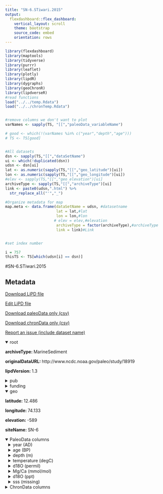 ```yaml
---
title: "SN-6.STiwari.2015"
output: 
  flexdashboard::flex_dashboard:
    vertical_layout: scroll
    theme: bootstrap
    source_code: embed
    orientation: rows
---
```


```r
library(flexdashboard)
library(maptools)
library(tidyverse)
library(purrr)
library(leaflet)
library(plotly)
library(lipdR)
library(dygraphs)
library(geoChronR)
library(lipdverseR)
#read functions
load("../../temp.Rdata")
load("../../chronTemp.Rdata")


#remove columns we don't want to plot
varNames <- sapply(TS, "[[","paleoData_variableName")

# good <- which(!(varNames %in% c("year","depth","age")))
# TS <- TS[good]


#All datasets
dsn <- sapply(TS,"[[","dataSetName")
ui <- which(!duplicated(dsn))
udsn <- dsn[ui]
lat <- as.numeric(sapply(TS,"[[","geo_latitude")[ui])
lon <- as.numeric(sapply(TS,"[[","geo_longitude")[ui])
#elev <- sapply(TS,"[[","geo_elevation")[ui]
archiveType <- sapply(TS,"[[","archiveType")[ui]
link <- paste0(udsn,".html") %>% 
  str_replace_all("'","_")

#Organize metadata for map
map.meta <- data.frame(dataSetName = udsn, #datasetname
                       lat = lat,#lat
                       lon = lon,#lon
                      # elev = elev,#elevation
                       archiveType = factor(archiveType),#archiveType
                       link = link)#Link


#set index number

i = 757
thisTS <- TS[which(udsn[i] == dsn)]
```
#SN-6.STiwari.2015

Metadata {.sidebar}
-------------------------------------
[Download LiPD file](SN-6.STiwari.2015.lpd)
            

[Edit LiPD file](http://lipd.net/playground?source=http://lipdverse.org/globalHolocene/0_25_5/SN-6.STiwari.2015.lpd)
            

[Download paleoData only (csv)](SN-6.STiwari.2015.csv)
            

[Download chronData only (csv)](SN-6.STiwari.2015-chron.csv)
            

[Report an issue (include dataset name)](https://github.com/nickmckay/LiPDverse/issues)

<details open style="margin-left: 0px">
<summary>root</summary>
<p style="margin-left: 0px"><strong>archiveType: </strong>MarineSediment
<p style="margin-left: 0px"><strong>originalDataURL: </strong>http://www.ncdc.noaa.gov/paleo/study/18919
<p style="margin-left: 0px"><strong>lipdVersion: </strong>1.3
</details>
<details>
<summary>pub</summary>
<details style="margin-left: 10px">
<summary>pub1</summary>
<p style="margin-left: 10px"><strong>author: </strong>list(list(name = "Tiwari, Manish"), list(name = "Nagoji, Siddhesh S"), list(name = "Ganeshram, Raja S"))
<p style="margin-left: 10px"><strong>citeKey: </strong>needs0needsatitle
<p style="margin-left: 10px"><strong>journal: </strong>The Holocene
<p style="margin-left: 10px"><strong>volume: </strong>25
<p style="margin-left: 10px"><strong>title: </strong>Multi-centennial scale SST and Indian summer monsoon precipitation variability since the mid-Holocene and its nonlinear response to solar activity
</details>
<details style="margin-left: 10px">
<summary>pub2</summary>
<p style="margin-left: 10px"><strong>author: </strong>list(list(name = NA))
</details>
</details>
<details>
<summary>funding</summary>
<details style="margin-left: 10px">
<summary>funding1</summary>
<p style="margin-left: 10px"><strong>agency: </strong>Funding Agency
<p style="margin-left: 10px"><strong>grant: </strong>Grant name or number
</details>
</details>
<details open style="margin-left: 0px">
<summary>geo</summary>
<p style="margin-left: 0px"><strong>latitude: </strong>12.486
<p style="margin-left: 0px"><strong>longitude: </strong>74.133
<p style="margin-left: 0px"><strong>elevation: </strong>-589
<p style="margin-left: 0px"><strong>siteName: </strong>SN-6
</details>
<details open>
<summary>PaleoData columns</summary>
<details style="margin-left: 10px">
<summary>year (AD)</summary>
<p style="margin-left: 10px"><strong>TSid: </strong>RYSBhNLyJ3f
<p style="margin-left: 10px"><strong>variableName: </strong>year
<p style="margin-left: 10px"><strong>units: </strong>AD
<p style="margin-left: 10px"><strong>description: </strong>Year AD
</details>
<details style="margin-left: 10px">
<summary>age (BP)</summary>
<p style="margin-left: 10px"><strong>TSid: </strong>RxLWQJOdKmq
<p style="margin-left: 10px"><strong>variableName: </strong>age
<p style="margin-left: 10px"><strong>units: </strong>BP
<p style="margin-left: 10px"><strong>description: </strong>Years before present (1950) BP
</details>
<details style="margin-left: 10px">
<summary>depth (m)</summary>
<p style="margin-left: 10px"><strong>TSid: </strong>Rp7FSnXJltr
<p style="margin-left: 10px"><strong>variableName: </strong>depth
<p style="margin-left: 10px"><strong>units: </strong>m
<p style="margin-left: 10px"><strong>description: </strong>depth
</details>
<details style="margin-left: 10px">
<summary>temperature (degC)</summary>
<p style="margin-left: 10px"><strong>TSid: </strong>LPDadaae75f
<p style="margin-left: 10px"><strong>variableName: </strong>temperature
<p style="margin-left: 10px"><strong>units: </strong>degC
<p style="margin-left: 10px"><strong>useInGlobalTemperatureAnalysis: </strong>TRUE
<details>
<summary>interpretation</summary>
<details style="margin-left: 20px">
<summary>1</summary>
<p style="margin-left: 20px"><strong>direction: </strong>positive
<p style="margin-left: 20px"><strong>interpDirection: </strong>positive
<p style="margin-left: 20px"><strong>scope: </strong>climate
<p style="margin-left: 20px"><strong>variable: </strong>T
<p style="margin-left: 20px"><strong>variableDetail: </strong>sea@surface
<p style="margin-left: 20px"><strong>variableDetailOriginal: </strong>SST
</details>
</details>
</details>
<details style="margin-left: 10px">
<summary>d18O (permil)</summary>
<p style="margin-left: 10px"><strong>TSid: </strong>LPDff041d67
<p style="margin-left: 10px"><strong>variableName: </strong>d18O
<p style="margin-left: 10px"><strong>units: </strong>permil
<p style="margin-left: 10px"><strong>useInGlobalTemperatureAnalysis: </strong>FALSE
</details>
<details style="margin-left: 10px">
<summary>Mg/Ca (mmol/mol)</summary>
<p style="margin-left: 10px"><strong>TSid: </strong>LPD5f9ad71d
<p style="margin-left: 10px"><strong>variableName: </strong>Mg/Ca
<p style="margin-left: 10px"><strong>units: </strong>mmol/mol
<p style="margin-left: 10px"><strong>useInGlobalTemperatureAnalysis: </strong>FALSE
</details>
<details style="margin-left: 10px">
<summary>d18O (ppt)</summary>
<p style="margin-left: 10px"><strong>TSid: </strong>LPD34dc3c9f
<p style="margin-left: 10px"><strong>variableName: </strong>d18O
<p style="margin-left: 10px"><strong>units: </strong>ppt
<p style="margin-left: 10px"><strong>useInGlobalTemperatureAnalysis: </strong>FALSE
</details>
<details style="margin-left: 10px">
<summary>sss (missing)</summary>
<p style="margin-left: 10px"><strong>TSid: </strong>LPD887f549b
<p style="margin-left: 10px"><strong>variableName: </strong>sss
<p style="margin-left: 10px"><strong>units: </strong>missing
<p style="margin-left: 10px"><strong>useInGlobalTemperatureAnalysis: </strong>FALSE
</details>
<details>
<summary>ChronData columns</summary>
<details style="margin-left: 10px">
<summary>depth ()</summary>
<p style="margin-left: 10px"><strong>TSid: </strong>LPD213396bf
<p style="margin-left: 10px"><strong>variableName: </strong>depth
</details>
<details style="margin-left: 10px">
<summary>age ()</summary>
<p style="margin-left: 10px"><strong>TSid: </strong>LPDd959f540
<p style="margin-left: 10px"><strong>variableName: </strong>age
</details>
<details style="margin-left: 10px">
<summary>depthTop ()</summary>
<p style="margin-left: 10px"><strong>TSid: </strong>LPD4380d37b
<p style="margin-left: 10px"><strong>variableName: </strong>depthTop
</details>
<details style="margin-left: 10px">
<summary>depthBot ()</summary>
<p style="margin-left: 10px"><strong>TSid: </strong>LPD84cf2071
<p style="margin-left: 10px"><strong>variableName: </strong>depthBot
</details>
<details style="margin-left: 10px">
<summary>material ()</summary>
<p style="margin-left: 10px"><strong>TSid: </strong>LPDb1d6cc5f
<p style="margin-left: 10px"><strong>variableName: </strong>material
</details>
<details style="margin-left: 10px">
<summary>error ()</summary>
<p style="margin-left: 10px"><strong>TSid: </strong>LPDe9cb93db
<p style="margin-left: 10px"><strong>variableName: </strong>error
</details>

Row {.tabset .tabset-fade}
-----------------------------------------------------------------------

### Sitemap

```r
  map.meta.split <- split(map.meta, map.meta$archiveType)


factpal <- colorFactor("Paired",map.meta$archiveType)
buff <- 15
l <- leaflet() %>% 
  addTiles() %>% 
  fitBounds(map.meta$lon[i]-buff,map.meta$lat[i]-buff,map.meta$lon[i]+buff,map.meta$lat[i]+buff)
  

  
  
names(map.meta.split) %>%
  purrr::walk( function(df) {
    l <<- l %>%
      addMarkers(data=map.meta.split[[df]],
                 lng=~lon, lat=~lat,
                 label=~as.character(archiveType),
                 popup=~paste(str_c('Dataset: <a href="',link,'">',dataSetName,'</a>'),
                                 # str_c("Elevation: ",elev),
                                  str_c("Archive Type: ",archiveType),
                                  sep = "<br>"),
                 group = df,
                 clusterOptions = markerClusterOptions(removeOutsideVisibleBounds = F),
                 labelOptions = labelOptions(noHide = F,
                                             direction = 'auto'))
  })

l %>%
  addLayersControl(position = "bottomleft",
    overlayGroups = names(map.meta.split),
    options = layersControlOptions(collapsed = FALSE,
                                   opacity = 0.8)
  )
```

### Search the LiPDverse (Beta! doesn't work well yet)
```r
#Add google search bar
htmltools::includeHTML("../../googleSearchChunk.html")
```


Row {.tabset .tabset-fade}
-----------------------------------------------------------------------

### temperature (degC)
```r
plotCol(thisTS,ind = 6)
```

### d18O (permil)
```r
plotCol(thisTS,ind = 1)
```

### Mg/Ca (mmol/mol)
```r
plotCol(thisTS,ind = 5)
```

### d18O (ppt)
```r
plotCol(thisTS,ind = 7)
```

### sss (missing)
```r
plotCol(thisTS,ind = 8)
```

Row {.tabset .tabset-fade}
-----------------------------------------------------------------------

### depth ()
```r
plotCol(chronTS,ind = 3)
```

### age ()
```r
plotCol(chronTS,ind = 5)
```

### depthTop ()
```r
plotCol(chronTS,ind = 1)
```

### depthBot ()
```r
plotCol(chronTS,ind = 2)
```

### material ()
```r
plotCol(chronTS,ind = 4)
```

### error ()
```r
plotCol(chronTS,ind = 6)
```
